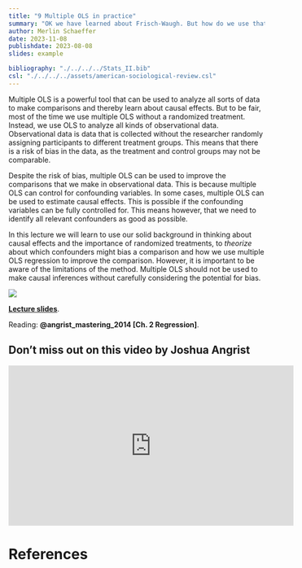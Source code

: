 ```yaml
---
title: "9 Multiple OLS in practice"
summary: "OK we have learned about Frisch-Waugh. But how do we use that to anser questions we care about?"
author: Merlin Schaeffer
date: 2023-11-08
publishdate: 2023-08-08
slides: example

bibliography: "./../../../Stats_II.bib"
csl: "./../../../assets/american-sociological-review.csl"
---
```


Multiple OLS is a powerful tool that can be used to analyze all sorts of data to make comparisons and thereby learn about causal effects. But to be fair, most of the time we use multiple OLS without a randomized treatment. Instead, we use OLS to analyze all kinds of observational data. Observational data is data that is collected without the researcher randomly assigning participants to different treatment groups. This means that there is a risk of bias in the data, as the treatment and control groups may not be comparable. 

Despite the risk of bias, multiple OLS can be used to improve the comparisons that we make in observational data. This is because multiple OLS can control for confounding variables. In some cases, multiple OLS can be used to estimate causal effects. This is possible if the confounding variables can be fully controlled for. This means however, that we need to identify all relevant confounders as good as possible. 

In this lecture we will learn to use our solid background in thinking about causal effects and the importance of randomized treatments, to *theorize* about which confounders might bias a comparison and how we use multiple OLS regression to improve the comparison. However, it is important to be aware of the limitations of the method. Multiple OLS should not be used to make causal inferences without carefully considering the potential for bias.

![](/Lectures/9-Mult-OLS-in-practice/9-Mult-OLS-in-practice_files/figure-html/Tree1-1.png)

[**Lecture slides**](/Lectures/9-Mult-OLS-in-practice/9-Mult-OLS-in-practice.html).

Reading: **@angrist_mastering_2014[Ch. 2 Regression]**.

## Don't miss out on this video by Joshua Angrist
<iframe width="560" height="315" src="https://www.youtube.com/embed/OwNxEaOF8yY" title="YouTube video player" frameborder="0" allow="accelerometer; autoplay; clipboard-write; encrypted-media; gyroscope; picture-in-picture" allowfullscreen></iframe>

# References
